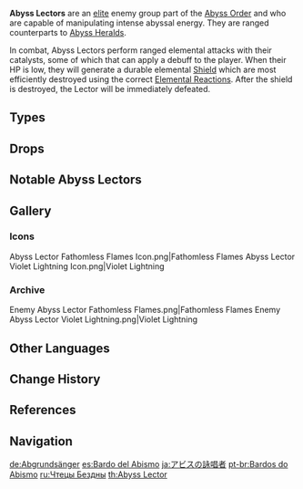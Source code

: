 {{Terminology Infobox
|image        = Enemy Abyss Lector Violet Lightning.png
|type         = Enemy Groups
|type2        = The Abyss
|type3        = Abyss Order
|location     = [[Spiral Abyss]]
}}
'''Abyss Lectors''' are an [[Elite Enemy|elite]] enemy group part of the [[Abyss Order]] and who are capable of manipulating intense abyssal energy. They are ranged counterparts to [[Abyss Herald]]s.

In combat, Abyss Lectors perform ranged elemental attacks with their catalysts, some of which that can apply a debuff to the player. When their HP is low, they will generate a durable elemental [[Shield/Enemy|Shield]] which are most efficiently destroyed using the correct [[Elemental Reaction]]s. After the shield is destroyed, the Lector will be immediately defeated.

==Types==
{{Enemies by Category List|Abyss Lectors}}

==Drops==
{{Drops Table|type=Abyss Lectors}}

==Notable Abyss Lectors==
{{Transclude|Abyss Lector: Fathomless Flames|Notable Pyro-Aligned Abyss Lectors}}
{{Transclude|Abyss Lector: Violet Lightning|Notable Electro-Aligned Abyss Lectors}}

==Gallery==
===Icons===
<gallery>
Abyss Lector Fathomless Flames Icon.png|Fathomless Flames
Abyss Lector Violet Lightning Icon.png|Violet Lightning
</gallery>

===Archive===
<gallery>
Enemy Abyss Lector Fathomless Flames.png|Fathomless Flames
Enemy Abyss Lector Violet Lightning.png|Violet Lightning
</gallery>

==Other Languages==
{{Other Languages
|en      = Abyss Lector
|zhs     = 深渊咏者
|zhs_rm  = Shēnyuān Yǒngzhě
|zht     = 深淵詠者
|zht_rm  = Shēnyuān Yǒngzhě
|zh_tl   = Abyss Chanter
|ja      = アビスの詠唱者
|ja_rm   = Abisu no Eishousha{{Assumed}}
|ja_tl   = Chanter of the Abyss
|ko      = {{tt|심연|深淵}} {{tt|봉독자|奉讀者}}
|ko_tl   = Abyss Lector
|es      = Bardo del Abismo
|es_tl   = Abyss Bard
|fr      = Chantre de l'Abîme
|fr_tl   = Abyss Cantor
|ru      = Чтец Бездны
|ru_tl   = Abyss Lector
|th      = Abyss Lector
|vi      = {{tt|Học Sĩ|學士}} {{tt|Vực|域}} Sâu
|vi_tl   = Abyss Scholar
|de      = Abgrundsänger
|de_tl   = Abyss Bard
|id      = Abyss Lector
|pt      = Bardo do Abismo
|pt_tl   = Abyss Bard
|tr      = Hiçlik Vaizi
|tr_tl   = 
|it      = Cantore dell'Abisso
|it_tl   = Chanter of the Abyss
}}

==Change History==
{{Change History|1.5}}

==References==
{{Reflist|1}}

==Navigation==
{{Enemy Navbox|type=Elite}}

[[de:Abgrundsänger]]
[[es:Bardo del Abismo]]
[[ja:アビスの詠唱者]]
[[pt-br:Bardos do Abismo]]
[[ru:Чтецы Бездны]]
[[th:Abyss Lector]]